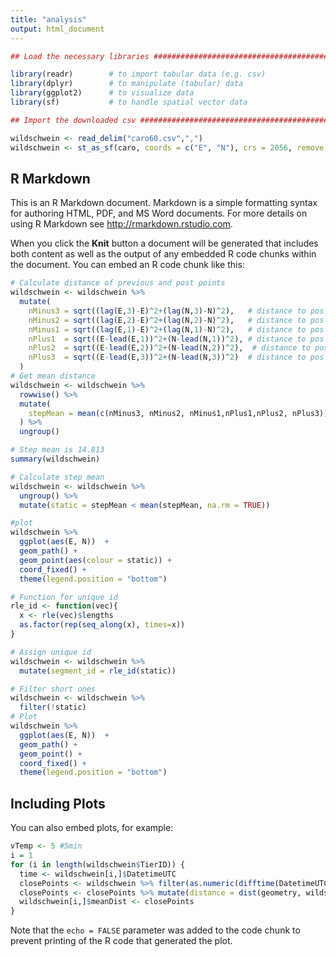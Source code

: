 ```yaml
---
title: "analysis"
output: html_document
---
```


```r
## Load the necessary libraries ################################################

library(readr)        # to import tabular data (e.g. csv)
library(dplyr)        # to manipulate (tabular) data
library(ggplot2)      # to visualize data
library(sf)           # to handle spatial vector data

## Import the downloaded csv ##################################################

wildschwein <- read_delim("caro60.csv",",") 
wildschwein <- st_as_sf(caro, coords = c("E", "N"), crs = 2056, remove = FALSE)
```

## R Markdown

This is an R Markdown document. Markdown is a simple formatting syntax for authoring HTML, PDF, and MS Word documents. For more details on using R Markdown see <http://rmarkdown.rstudio.com>.

When you click the **Knit** button a document will be generated that includes both content as well as the output of any embedded R code chunks within the document. You can embed an R code chunk like this:

```r
# Calculate distance of previous and post points
wildschwein <- wildschwein %>%
  mutate(
    nMinus3 = sqrt((lag(E,3)-E)^2+(lag(N,3)-N)^2),   # distance to pos -3 minutes
    nMinus2 = sqrt((lag(E,2)-E)^2+(lag(N,2)-N)^2),   # distance to pos -2 minutes
    nMinus1 = sqrt((lag(E,1)-E)^2+(lag(N,1)-N)^2),   # distance to pos -1 minutes
    nPlus1  = sqrt((E-lead(E,1))^2+(N-lead(N,1))^2), # distance to pos +1 mintues
    nPlus2  = sqrt((E-lead(E,2))^2+(N-lead(N,2))^2),  # distance to pos +2 minutes
    nPlus3  = sqrt((E-lead(E,3))^2+(N-lead(N,3))^2)  # distance to pos +3 minutes
  )
# Get mean distance
wildschwein <- wildschwein %>%
  rowwise() %>%
  mutate(
    stepMean = mean(c(nMinus3, nMinus2, nMinus1,nPlus1,nPlus2, nPlus3))
  ) %>%
  ungroup() 

# Step mean is 14.813
summary(wildschwein)

# Calculate step mean
wildschwein <- wildschwein %>% 
  ungroup() %>%
  mutate(static = stepMean < mean(stepMean, na.rm = TRUE))

#plot
wildschwein %>%
  ggplot(aes(E, N))  +
  geom_path() +
  geom_point(aes(colour = static)) +
  coord_fixed() +
  theme(legend.position = "bottom")

# Function for unique id
rle_id <- function(vec){
  x <- rle(vec)$lengths
  as.factor(rep(seq_along(x), times=x))
}

# Assign unique id
wildschwein <- wildschwein %>%
  mutate(segment_id = rle_id(static))

# Filter short ones
wildschwein <- wildschwein %>%
  filter(!static)
# Plot
wildschwein %>%
  ggplot(aes(E, N))  +
  geom_path() +
  geom_point() +
  coord_fixed() +
  theme(legend.position = "bottom")
```

## Including Plots

You can also embed plots, for example:

```r
vTemp <- 5 #5min
i = 1
for (i in length(wildschwein$TierID)) {
  time <- wildschwein[i,]$DatetimeUTC
  closePoints <- wildschwein %>% filter(as.numeric(difftime(DatetimeUTC, time, "mins")) < vTemp)
  closePoints <- closePoints %>% mutate(distance = dist(geometry, wildschwein[i,]$geometry))
  wildschwein[i,]$meanDist <- closePoints
}
```

Note that the `echo = FALSE` parameter was added to the code chunk to prevent printing of the R code that generated the plot.
